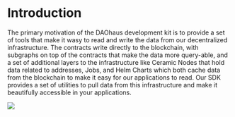 # Introduction

The primary motivation of the DAOhaus development kit is to provide a set of tools that make it wasy to read and write the data from our decentralized infrastructure. The contracts write directly to the blockchain, with subgraphs on top of the contracts that make the data more query-able, and a set of additional layers to the infrastructure like Ceramic Nodes that hold data related to addresses, Jobs, and Helm Charts which both cache data from the blockchain to make it easy for our applications to read. Our SDK provides a set of utilities to pull data from this infrastructure and make it beautifully accessible in your applications.
 
![](https://i.imgur.com/ZFUDkRh.jpg)
